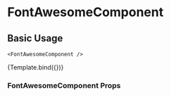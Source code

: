 

<Meta 
    title="Feedback/FontAwesomeComponent" 
    component={FontAwesomeComponent} 
/>


# FontAwesomeComponent

## Basic Usage

```JSX
<FontAwesomeComponent />
```

<Canvas>
    <Story name="Basic Usage">
        {Template.bind({})}
    </Story>
</Canvas>

### FontAwesomeComponent Props

<ArgsTable of={FontAwesomeComponent} />